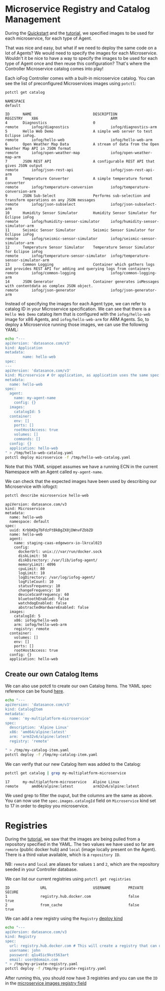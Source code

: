 # Microservice Registry and Catalog Management

During the [Quickstart](../getting-started/quick-start-local) and the [tutorial](../tutorial/introduction), we specified images to be used for each microservice, for each type of Agent.

That was nice and easy, but what if we need to deploy the same code on a lot of Agents? We would need to specify the images for each Microservice. Wouldn't it be nice to have a way to specify the images to be used for each type of Agent once and then reuse this configuration? That's where the Controller Microservice catalog comes into play!

Each ioFog Controller comes with a built-in microservice catalog. You can see the list of preconfigured Microservices images using `potctl`:

```bash
potctl get catalog
```

```console
NAMESPACE
default

ID		NAME				            DESCRIPTION											                                            REGISTRY	X86					                ARM
4		Diagnostics			            0												                                                remote		iofog/diagnostics			        iofog/diagnostics-arm
5		Hello Web Demo			        A simple web server to test Eclipse ioFog.							                            remote		iofog/hello-web				        iofog/hello-web-arm
6		Open Weather Map Data		    A stream of data from the Open Weather Map API in JSON format					                remote		iofog/open-weather-map			    iofog/open-weather-map-arm
7		JSON REST API			        A configurable REST API that gives JSON output							                        remote		iofog/json-rest-api			        iofog/json-rest-api-arm
8		Temperature Converter		    A simple temperature format converter								                            remote		iofog/temperature-conversion		iofog/temperature-conversion-arm
9		JSON Sub-Select			        Performs sub-selection and transform operations on any JSON messages				            remote		iofog/json-subselect			    iofog/json-subselect-arm
10		Humidity Sensor Simulator	    Humidity Sensor Simulator for Eclipse ioFog							                            remote		iofog/humidity-sensor-simulator		iofog/humidity-sensor-simulator-arm
11		Seismic Sensor Simulator	    Seismic Sensor Simulator for Eclipse ioFog							                            remote		iofog/seismic-sensor-simulator		iofog/seismic-sensor-simulator-arm
12		Temperature Sensor Simulator	Temperature Sensor Simulator for Eclipse ioFog							                        remote		iofog/temperature-sensor-simulator	iofog/temperature-sensor-simulator-arm
13		Common Logging			        Container which gathers logs and provides REST API for adding and querying logs from containers	remote		iofog/common-logging			    iofog/common-logging-arm
14		JSON Generator			        Container generates ioMessages with contentdata as complex JSON object.				            remote		iofog/json-generator			    iofog/json-generator-arm

```

Instead of specifying the images for each Agent type, we can refer to catalog ID in your Microservice specification. We can see that there is a `Hello Web Demo` catalog item that is configured with the `iofog/hello-web` image for x86 Agents, and `iofog/hello-web-arm` for ARM Agents. So, to deploy a Microservice running those images, we can use the following YAML:

```bash
echo "---
apiVersion: 'datasance.com/v3'
kind: Application
metadata:
        name: hello-web
spec:
---
apiVersion: 'datasance.com/v3'
kind: Microservice # Or application, as application uses the same spec for its microservices
metadata:
  name: hello-web
spec:
  agent:
    name: my-agent-name
    config: {}
  images:
    catalogId: 5
  container:
    env: []
    ports: []
    rootHostAccess: true
    volumes: []
    commands: []
  config: {}
  application: hello-web
" > /tmp/hello-web-catalog.yaml
potctl deploy microservice -f /tmp/hello-web-catalog.yaml
```

Note that this YAML snippet assumes we have a running ECN in the current Namespace with an Agent called `my-agent-name`.

We can check that the expected images have been used by describing our Microservice with iofogct:

```bash
potctl describe microservice hello-web
```

```plain
apiVersion: datasance.com/v3
kind: Microservice
metadata:
  name: hello-web
  namespace: default
spec:
  uuid: KrbbKDg7bFdzFtBkBgZX8jDWnvFZbbZD
  name: hello-web
  agent:
    name: staging-caas-edgeworx-io-lkrcal023
    config:
      dockerUrl: unix:///var/run/docker.sock
      diskLimit: 50
      diskDirectory: /var/lib/iofog-agent/
      memoryLimit: 4096
      cpuLimit: 80
      logLimit: 10
      logDirectory: /var/log/iofog-agent/
      logFileCount: 10
      statusFrequency: 10
      changeFrequency: 10
      deviceScanFrequency: 60
      bluetoothEnabled: false
      watchdogEnabled: false
      abstractedHardwareEnabled: false
  images:
    catalogId: 5
    x86: iofog/hello-web
    arm: iofog/hello-web-arm
    registry: remote
  container:
    volumes: []
    env: []
    ports: []
    rootHostAccess: true
  config: {}
  application: hello-web

```

## Create our own Catalog Items

We can also use potctl to create our own Catalog Items. The YAML spec reference can be found [here](../reference-potctl/reference-catalog).

```bash
echo "---
apiVersion: 'datasance.com/v3'
kind: CatalogItem
metadata:
  name: 'my-multiplatform-microservice'
spec:
  description: 'Alpine Linux'
  x86: 'amd64/alpine:latest'
  arm: 'arm32v6/alpine:latest'
  registry: 'remote'

" > /tmp/my-catalog-item.yaml
potctl deploy -f /tmp/my-catalog-item.yaml
```

We can verify that our new Catalog Item was added to the Catalog:

```bash
potctl get catalog | grep my-multiplatform-microservice
```

```plain
17		my-multiplatform-microservice	Alpine Linux											remote		amd64/alpine:latest			arm32v6/alpine:latest
```

We used grep to filter the ouput, but the columns are the same as above. You can now use the `spec.images.catalogId` field on `Microservice` kind set to 17 in order to deploy you microservice.

# Registries

During the [tutorial](../tutorial/introduction), we saw that the images are being pulled from a repository specified in the YAML. The two values we have used so far are `remote` (public docker hub) and `local` (image locally present on the Agent). There is a third value available, which is a `repository ID`.

NB: `remote` and `local` are aliases for values `1` and `2`, which are the repository seeded in your Controller database.

We can list our current registries using `potctl get registries`

```plain
ID              URL                     USERNAME        PRIVATE         SECURE
1               registry.hub.docker.com                 false           true
2               from_cache                              false           true
```

We can add a new registry using the `Registry` [deploy kind](../reference-potctl/reference-registry)

```bash
echo "---
apiVersion: datasance.com/v3
kind: Registry
spec:
  url: registry.hub.docker.com # This will create a registry that can download your private docker hub images
  username: john
  password: q1u45ic9kst563art
  email: user@domain.com
" > /tmp/my-private-registry.yaml
potctl deploy -f /tmp/my-private-registry.yaml
```

After running this, you should now have 3 registries and you can use the `ID` in the [microservice images registry field](../reference-potctl/reference-application)


<EditPageAdmonition />
